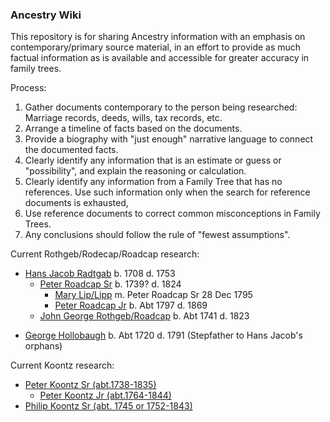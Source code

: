 === Ancestry Wiki ===
This repository is for sharing Ancestry information with an emphasis on contemporary/primary source material, in an effort to provide as much factual information as is available and accessible for greater accuracy in family trees.

Process:
# Gather documents contemporary to the person being researched:  Marriage records, deeds, wills, tax records, etc.
# Arrange a timeline of facts based on the documents.
# Provide a biography with "just enough" narrative language to connect the documented facts.
# Clearly identify any information that is an estimate or guess or "possibility", and explain the reasoning or calculation.
# Clearly identify any information from a Family Tree that has no references.  Use such information only when the search for reference documents is exhausted,
# Use reference documents to correct common misconceptions in Family Trees.
# Any conclusions should follow the rule of "fewest assumptions".

Current Rothgeb/Rodecap/Roadcap research:
* [[Rothgeb/Radtgab-6.wikitext|Hans Jacob Radtgab]] b. 1708 d. 1753
** [[Rothgeb/Rothgeb-117.wikitext|Peter Roadcap Sr]] b. 1739? d. 1824
*** [[Rothgeb/Lipp-177.wikitext|Mary Lip/Lipp]] m. Peter Roadcap Sr 28 Dec 1795
*** [[Rothgeb/Rothgeb-184.wikitext|Peter Roadcap Jr]] b. Abt 1797 d. 1869
** [[Rothgeb/Rothgeb-69.wikitext|John George Rothgeb/Roadcap]] b. Abt 1741 d. 1823

* [[Rothgeb/Hollobaugh-G.wikitext|George Hollobaugh]] b. Abt 1720 d. 1791 (Stepfather to Hans Jacob's orphans)

Current Koontz research:
* [[Koontz/Koontz-229.wikitext|Peter Koontz Sr (abt.1738-1835)]]
** [[Koontz/Koontz-1153.wikitext|Peter Koontz Jr (abt.1764-1844)]]
* [[Koontz/Kunz-676.wikitext|Philip Koontz Sr (abt. 1745 or 1752-1843)]]